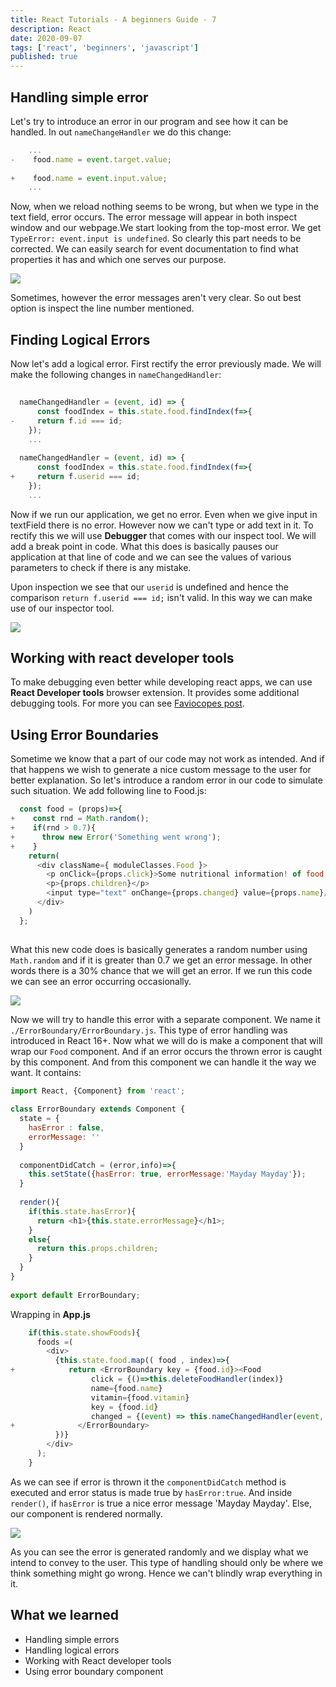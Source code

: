 ```yaml
---
title: React Tutorials - A beginners Guide - 7
description: React
date: 2020-09-07
tags: ['react', 'beginners', 'javascript']
published: true
---
```



## Handling simple error
Let's try to introduce an error in our program and see how it can be handled.
In out `nameChangeHandler` we do this change:


```js
    ...
-    food.name = event.target.value;
 
+    food.name = event.input.value;
    ...
```

Now, when we reload nothing seems to be wrong, but when we type in the text field, error occurs. The error message will appear in both inspect window and our webpage.We start looking from the top-most error. We get `TypeError: event.input is undefined`. So clearly this part needs to be corrected. We can easily search for event documentation to find what properties it has and which one serves our purpose. 
 

![](https://ik.imagekit.io/thewebdev/React-Tutorials/7/1_l8WuSbBnl9.png)

Sometimes, however the error messages aren't very clear. So out best option is inspect the line number mentioned. 
 
## Finding Logical Errors
Now let's add a logical error. First rectify the error previously made. We will make the following changes in `nameChangedHandler`:


```js
 
  nameChangedHandler = (event, id) => {
      const foodIndex = this.state.food.findIndex(f=>{
-     return f.id === id; 
    });
    ...
 
  nameChangedHandler = (event, id) => {
      const foodIndex = this.state.food.findIndex(f=>{
+     return f.userid === id; 
    });
    ...
```

Now if we run our application, we get no error. Even when we give input in textField there is no error. However now we can't type or add text in it.
To rectify this we will use **Debugger** that comes with our inspect tool. We will add a break point in code. What this does is basically pauses our application at that line of code and we can see the values of various parameters to check if there is any mistake.
 
Upon inspection we see that our `userid` is undefined and hence the comparison `return f.userid === id;` isn't valid. In this way we can make use of our inspector tool.


![](https://ik.imagekit.io/thewebdev/React-Tutorials/7/2_y-ufmnEG8.png)

## Working with react developer tools
To make debugging even better while developing react apps, we can use **React Developer tools** browser extension. It provides some additional debugging tools. For more you can see [Faviocopes post](https://flaviocopes.com/react-developer-tools/).
 
## Using Error Boundaries
Sometime we know that a part of our code may not work as intended. And if that happens we wish to generate a nice custom message to the user for better explanation. 
So let's introduce a random error in our code to simulate such situation. We add following line to Food.js:


```js
  const food = (props)=>{
+    const rnd = Math.random();
+    if(rnd > 0.7){
+      throw new Error('Something went wrong');
+    }
    return( 
      <div className={ moduleClasses.Food }> 
        <p onClick={props.click}>Some nutritional information! of food: {props.name} containing vitamin {props.vitamin} </p>
        <p>{props.children}</p>
        <input type="text" onChange={props.changed} value={props.name}/>
      </div>    
    )
  };
 
```

What this new code does is basically generates a random number using `Math.random` and if it is greater than 0.7 we get an error message. In other words there is a 30% chance that we will get an error. If we run this code we can see an error occurring occasionally.


![](https://ik.imagekit.io/thewebdev/React-Tutorials/7/3_ageBnE1yig.png)

Now we will try to handle this error with a separate component. We name it `./ErrorBoundary/ErrorBoundary.js`. This type of error handling was introduced in React 16+. Now what we will do is make a component that will wrap our `Food` component. And if an error occurs the thrown error is caught by this component. And from this component we can handle it the way we want. 
It contains:


```js
import React, {Component} from 'react';
 
class ErrorBoundary extends Component {
  state = {
    hasError : false,
    errorMessage: ''
  }
  
  componentDidCatch = (error,info)=>{
    this.setState({hasError: true, errorMessage:'Mayday Mayday'});
  }
 
  render(){
    if(this.state.hasError){
      return <h1>{this.state.errorMessage}</h1>;
    }
    else{
      return this.props.children;
    }
  }
}
 
export default ErrorBoundary;
```

Wrapping in **App.js**


```js
    if(this.state.showFoods){
      foods =(
        <div>
          {this.state.food.map(( food , index)=>{
+            return <ErrorBoundary key = {food.id}><Food
                  click = {()=>this.deleteFoodHandler(index)}
                  name={food.name}
                  vitamin={food.vitamin}
                  key = {food.id}
                  changed = {(event) => this.nameChangedHandler(event, food.id)}/>
+              </ErrorBoundary>
          })}
        </div>
      );
    }
```

 
As we can see if error is thrown it the `componentDidCatch` method is executed and error status is made true by `hasError:true`. And inside `render()`, if `hasError` is true a nice error message 'Mayday Mayday'. Else, our component is rendered normally.


![](https://ik.imagekit.io/thewebdev/React-Tutorials/7/4_l6-8ePpAt.gif)

As you can see the error is generated randomly and we display what we intend to convey to the user. This type of handling should only be where we think something might go wrong. Hence we can't blindly wrap everything in it.
 
## What we learned
  * Handling simple errors
  * Handling logical errors
  * Working with React developer tools
  * Using error boundary component